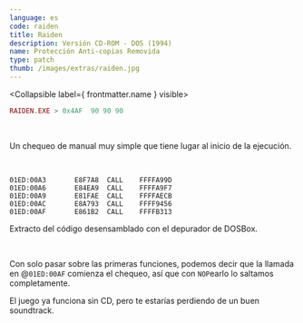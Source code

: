 ```yaml
---
language: es
code: raiden
title: Raiden
description: Versión CD-ROM - DOS (1994)
name: Protección Anti-copias Removida
type: patch
thumb: /images/extras/raiden.jpg
---
```


<Collapsible label={ frontmatter.name } visible>
```lua
RAIDEN.EXE > 0x4AF  90 90 90
```
</Collapsible>

<br />

Un chequeo de manual muy simple que tiene lugar al inicio de la ejecución.

<br />

```
01ED:00A3       E8F7A8  CALL    FFFFA99D
01ED:00A6       E84EA9  CALL    FFFFA9F7
01ED:00A9       E81FAE  CALL    FFFFAECB
01ED:00AC       E8A793  CALL    FFFF9456
01ED:00AF       E861B2  CALL    FFFFB313
```

Extracto del código desensamblado con el depurador de DOSBox.

<br />

Con solo pasar sobre las primeras funciones, podemos decir que la llamada en @`01ED:00AF` comienza el chequeo, así que con `NOP`earlo lo saltamos completamente.

El juego ya funciona sin CD, pero te estarías perdiendo de un buen soundtrack.